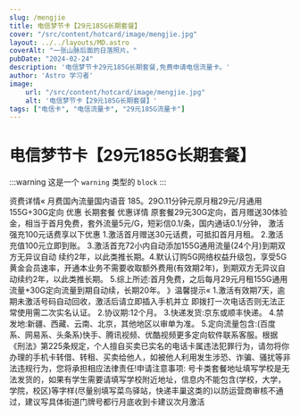 ```yaml
---
slug: /mengjie
title: 电信梦节卡【29元185G长期套餐】
cover: "/src/content/hotcard/image/mengjie.jpg"
layout: ../../layouts/MD.astro
coverAlt: "一张山脉后面的日落照片。"
pubDate: "2024-02-24"
description: '电信梦节卡29元185G长期套餐,免费申请电信流量卡。'
author: 'Astro 学习者'
image:
    url: "/src/content/hotcard/image/mengjie.jpg"
    alt: '电信梦节卡【29元185G长期套餐】'
tags: ["电信卡", "电信流量卡", "29元185G流量卡"]
---
```



# 电信梦节卡【29元185G长期套餐】

:::warning
这是一个 `warning` 类型的 `block`
:::

资费详情«
月费国內流量国内语音
185。29O.11分钟元原月租29元/月通用155G+30G定向
优惠
长期套餐
优惠详情
原套餐29元30G定向，首月赠送30体验金，相当于首月免费，套外流量5元/G，短彩信0.1/条，国内通话0.1/分钟，
激活强充100元话费享以下优惠
1.激活首月赠送30元话费，可抵扣首月月租。
2.激活充值100元立即到账。
3.激活首充72小内自动添加155G通用流量(24个月)到期双方无异议自动
续约2年，以此类推长期。4.默认订购5G网络权益升级包，享受5G黄金会员速率，开通本业务不需要收取额外费用(有效期2年)，到期双方无异议自动续约2年，以此类推长期。
5.综上所述:首月免费，之后每月29元月租155G通用流量+30G定向流量到期自动续，长期20年。
》温馨提示«
1.激活有效期7天，逾期未激活号码自动回收，激活后请立即插入手机并立
即拨打一次电话否则无法正常使用需二次实名认证。
2.协议期:12个月。
3.快递发货:京东或顺丰快递。
4.禁发地:新疆、西藏、云南、北京，其他地区以审单为准。
5.定向流量包含:(百度系、网易系、头条系)快手、腾讯视频、优酷视频更多定向软件联系客服。根据《刑法》第225条规定，个人擅自买卖已实名的电话卡属违法犯罪行为，请勿将你办理的手机卡转借、转租、买卖给他人，如被他人利用发生涉恐、诈骗、骚扰等非法违规行为，您将承担相应法律责任!申请注意事项:
号卡类套餐地址填写学校是无法发货的，如果有学生需要请填写学校附近地址，信息内不能包含(学校，大学，学院，校区)等字样(尽量别填写菜鸟驿站，快递丰巢这类的)以防运营商审核不通过，建议写具体街道门牌号都行月底收到卡建议次月激活